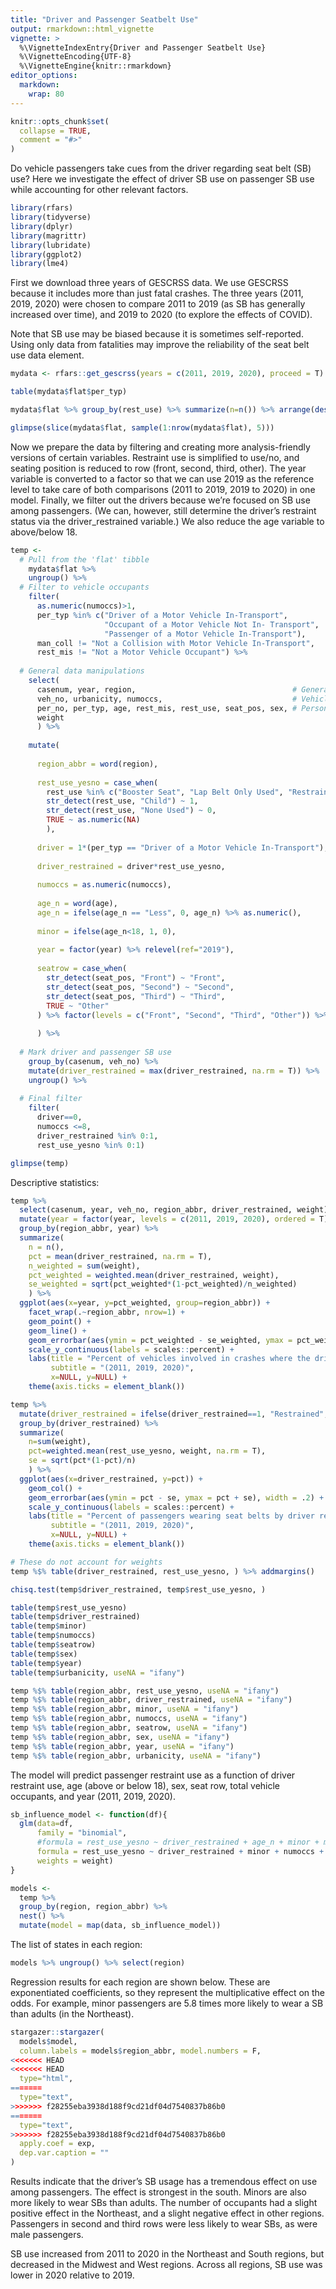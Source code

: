 ```yaml
---
title: "Driver and Passenger Seatbelt Use"
output: rmarkdown::html_vignette
vignette: >
  %\VignetteIndexEntry{Driver and Passenger Seatbelt Use}
  %\VignetteEncoding{UTF-8}
  %\VignetteEngine{knitr::rmarkdown}
editor_options: 
  markdown: 
    wrap: 80
---
```


```r
knitr::opts_chunk$set(
  collapse = TRUE,
  comment = "#>"
)
```

Do vehicle passengers take cues from the driver regarding seat belt (SB) use?
Here we investigate the effect of driver SB use on passenger SB use while
accounting for other relevant factors.

```r
library(rfars)
library(tidyverse)
library(dplyr)
library(magrittr)
library(lubridate)
library(ggplot2)
library(lme4)
```

First we download three years of GESCRSS data. We use GESCRSS because it
includes more than just fatal crashes. The three years (2011, 2019, 2020) were
chosen to compare 2011 to 2019 (as SB has generally increased over time), and 
2019 to 2020 (to explore the effects of COVID).

Note that SB use may be biased because it is sometimes self-reported.
Using only data from fatalities may improve the reliability of the seat belt use
data element.

```r
mydata <- rfars::get_gescrss(years = c(2011, 2019, 2020), proceed = T)
```

```r
table(mydata$flat$per_typ)

mydata$flat %>% group_by(rest_use) %>% summarize(n=n()) %>% arrange(desc(n))

glimpse(slice(mydata$flat, sample(1:nrow(mydata$flat), 5)))
```

Now we prepare the data by filtering and creating more analysis-friendly
versions of certain variables. Restraint use is simplified to use/no, and seating
position is reduced to row (front, second, third, other). The year variable
is converted to a factor so that we can use 2019 as the reference level to take
care of both comparisons (2011 to 2019, 2019 to 2020) in one model. Finally, 
we filter out the drivers because we're focused on SB use among passengers. (We can,
however, still determine the driver's restraint status via the driver_restrained
variable.) We also reduce the age variable to above/below 18.

```r
temp <-
  # Pull from the 'flat' tibble
    mydata$flat %>%
    ungroup() %>%
  # Filter to vehicle occupants
    filter(
      as.numeric(numoccs)>1,
      per_typ %in% c("Driver of a Motor Vehicle In-Transport",
                     "Occupant of a Motor Vehicle Not In- Transport",
                     "Passenger of a Motor Vehicle In-Transport"),
      man_coll != "Not a Collision with Motor Vehicle In-Transport",
      rest_mis != "Not a Motor Vehicle Occupant") %>%
  
  # General data manipulations
    select(
      casenum, year, region,                                   # General
      veh_no, urbanicity, numoccs,                             # Vehicle
      per_no, per_typ, age, rest_mis, rest_use, seat_pos, sex, # Person
      weight
      ) %>%
    
    mutate(
      
      region_abbr = word(region),
      
      rest_use_yesno = case_when(
        rest_use %in% c("Booster Seat", "Lap Belt Only Used", "Restraint Used - Type Unknown", "Shoulder Belt Only Used", "Shoulder and Lap Belt Used") ~ 1,
        str_detect(rest_use, "Child") ~ 1,
        str_detect(rest_use, "None Used") ~ 0,
        TRUE ~ as.numeric(NA)
        ),
      
      driver = 1*(per_typ == "Driver of a Motor Vehicle In-Transport"),
      
      driver_restrained = driver*rest_use_yesno,
      
      numoccs = as.numeric(numoccs),
     
      age_n = word(age),
      age_n = ifelse(age_n == "Less", 0, age_n) %>% as.numeric(),
      
      minor = ifelse(age_n<18, 1, 0),
      
      year = factor(year) %>% relevel(ref="2019"),
      
      seatrow = case_when(
        str_detect(seat_pos, "Front") ~ "Front",
        str_detect(seat_pos, "Second") ~ "Second",
        str_detect(seat_pos, "Third") ~ "Third",
        TRUE ~ "Other"
      ) %>% factor(levels = c("Front", "Second", "Third", "Other")) %>% relevel("Front")
      
      ) %>%
  
  # Mark driver and passenger SB use
    group_by(casenum, veh_no) %>%
    mutate(driver_restrained = max(driver_restrained, na.rm = T)) %>%
    ungroup() %>%
  
  # Final filter
    filter(
      driver==0, 
      numoccs <=8,
      driver_restrained %in% 0:1, 
      rest_use_yesno %in% 0:1) 

glimpse(temp)
```

Descriptive statistics:

```r
temp %>% 
  select(casenum, year, veh_no, region_abbr, driver_restrained, weight) %>% distinct() %>% 
  mutate(year = factor(year, levels = c(2011, 2019, 2020), ordered = T)) %>%
  group_by(region_abbr, year) %>% 
  summarize(
    n = n(),    
    pct = mean(driver_restrained, na.rm = T),
    n_weighted = sum(weight),
    pct_weighted = weighted.mean(driver_restrained, weight),
    se_weighted = sqrt(pct_weighted*(1-pct_weighted)/n_weighted)
    ) %>%
  ggplot(aes(x=year, y=pct_weighted, group=region_abbr)) + 
    facet_wrap(.~region_abbr, nrow=1) +
    geom_point() +
    geom_line() +
    geom_errorbar(aes(ymin = pct_weighted - se_weighted, ymax = pct_weighted + se_weighted)) +
    scale_y_continuous(labels = scales::percent) +
    labs(title = "Percent of vehicles involved in crashes where the driver was using a seat belt",
         subtitle = "(2011, 2019, 2020)",
         x=NULL, y=NULL) +
    theme(axis.ticks = element_blank())

temp %>% 
  mutate(driver_restrained = ifelse(driver_restrained==1, "Restrained", "Not") %>% factor() %>% relevel("Restrained")) %>%
  group_by(driver_restrained) %>% 
  summarize(
    n=sum(weight),
    pct=weighted.mean(rest_use_yesno, weight, na.rm = T), 
    se = sqrt(pct*(1-pct)/n)
    ) %>%
  ggplot(aes(x=driver_restrained, y=pct)) + 
    geom_col() +
    geom_errorbar(aes(ymin = pct - se, ymax = pct + se), width = .2) +
    scale_y_continuous(labels = scales::percent) +
    labs(title = "Percent of passengers wearing seat belts by driver restraint use.",
         subtitle = "(2011, 2019, 2020)",
         x=NULL, y=NULL) +
    theme(axis.ticks = element_blank())
```

```r
# These do not account for weights
temp %$% table(driver_restrained, rest_use_yesno, ) %>% addmargins()

chisq.test(temp$driver_restrained, temp$rest_use_yesno, )
```

```r
table(temp$rest_use_yesno)
table(temp$driver_restrained)
table(temp$minor)
table(temp$numoccs)
table(temp$seatrow)
table(temp$sex)
table(temp$year)
table(temp$urbanicity, useNA = "ifany")

temp %$% table(region_abbr, rest_use_yesno, useNA = "ifany")
temp %$% table(region_abbr, driver_restrained, useNA = "ifany")
temp %$% table(region_abbr, minor, useNA = "ifany")
temp %$% table(region_abbr, numoccs, useNA = "ifany")
temp %$% table(region_abbr, seatrow, useNA = "ifany")
temp %$% table(region_abbr, sex, useNA = "ifany")
temp %$% table(region_abbr, year, useNA = "ifany")
temp %$% table(region_abbr, urbanicity, useNA = "ifany")
```


The model will predict passenger restraint use as a function of driver restraint use,
age (above or below 18), sex, seat row, total vehicle occupants, and year (2011, 2019, 2020).

```r
sb_influence_model <- function(df){
  glm(data=df, 
      family = "binomial", 
      #formula = rest_use_yesno ~ driver_restrained + age_n + minor + minor:age_n + numoccs + seatrow + sex + year,
      formula = rest_use_yesno ~ driver_restrained + minor + numoccs + seatrow + sex + year,
      weights = weight) 
}

models <-
  temp %>%
  group_by(region, region_abbr) %>%
  nest() %>%
  mutate(model = map(data, sb_influence_model))
```

The list of states in each region:

```r
models %>% ungroup() %>% select(region)
```

Regression results for each region are shown below. These are exponentiated coefficients,
so they represent the multiplicative effect on the odds. For example, minor passengers are
5.8 times more likely to wear a SB than adults (in the Northeast).

```r
stargazer::stargazer(
  models$model,
  column.labels = models$region_abbr, model.numbers = F,
<<<<<<< HEAD
<<<<<<< HEAD
  type="html",
=======
  type="text",
>>>>>>> f28255eba3938d188f9cd21df04d7540837b86b0
=======
  type="text",
>>>>>>> f28255eba3938d188f9cd21df04d7540837b86b0
  apply.coef = exp,
  dep.var.caption = ""
)
```

Results indicate that the driver's SB usage has a tremendous effect on use among
passengers. The effect is strongest in the south. Minors are also more likely to 
wear SBs than adults. The number of occupants had a slight positive effect in the 
Northeast, and a slight negative effect in other regions. Passengers in second and 
third rows were less likely to wear SBs, as were male passengers. 

SB use increased from 2011 to 2020 in the Northeast and South regions, but
decreased in the Midwest and West regions. Across all regions, SB use was lower in 
2020 relative to 2019. 
